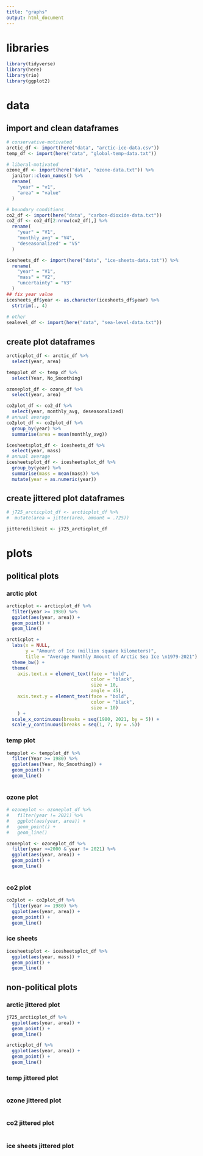```yaml
---
title: "graphs"
output: html_document
---
```

# libraries
```r
library(tidyverse)
library(here)
library(rio)
library(ggplot2)
```

# data
## import and clean dataframes
```r
# conservative-motivated
arctic_df <- import(here("data", "arctic-ice-data.csv"))
temp_df <- import(here("data", "global-temp-data.txt"))

# liberal-motivated
ozone_df <- import(here("data", "ozone-data.txt")) %>% 
  janitor::clean_names() %>% 
  rename(
    "year" = "v1",
    "area" = "value"
  )

# boundary conditions
co2_df <- import(here("data", "carbon-dioxide-data.txt"))
co2_df <- co2_df[2:nrow(co2_df),] %>% 
  rename(
    "year" = "V1",
    "monthly_avg" = "V4",
    "deseasonalized" = "V5"
  )

icesheets_df <- import(here("data", "ice-sheets-data.txt")) %>% 
  rename(
    "year" = "V1",
    "mass" = "V2",
    "uncertainty" = "V3"
  )
## fix year value
icesheets_df$year <- as.character(icesheets_df$year) %>% 
  strtrim(., 4)
 
# other
sealevel_df <- import(here("data", "sea-level-data.txt"))
```

## create plot dataframes
```r
arcticplot_df <- arctic_df %>% 
  select(year, area)

tempplot_df <- temp_df %>% 
  select(Year, No_Smoothing)

ozoneplot_df <- ozone_df %>% 
  select(year, area)

co2plot_df <- co2_df %>% 
  select(year, monthly_avg, deseasonalized)
# annual average
co2plot_df <- co2plot_df %>%
  group_by(year) %>%
  summarise(area = mean(monthly_avg))

icesheetsplot_df <- icesheets_df %>% 
  select(year, mass)
# annual average
icesheetsplot_df <- icesheetsplot_df %>%
  group_by(year) %>%
  summarise(mass = mean(mass)) %>% 
  mutate(year = as.numeric(year))
```

## create jittered plot dataframes
```r
# j725_arcticplot_df <- arcticplot_df %>% 
#  mutate(area = jitter(area, amount = .725))

jitteredilikeit <- j725_arcticplot_df
```

# plots
## political plots
### arctic plot
```r
arcticplot <- arcticplot_df %>% 
  filter(year >= 1980) %>% 
  ggplot(aes(year, area)) +
  geom_point() +
  geom_line()

arcticplot + 
  labs(x = NULL,
       y = "Amount of Ice (million square kilometers)",
       title = "Average Monthly Amount of Arctic Sea Ice \n1979-2021") +
  theme_bw() +
  theme(
    axis.text.x = element_text(face = "bold",
                               color = "black",
                               size = 10,
                               angle = 45),
    axis.text.y = element_text(face = "bold",
                               color = "black",
                               size = 10)
    ) +
  scale_x_continuous(breaks = seq(1980, 2021, by = 5)) +
  scale_y_continuous(breaks = seq(1, 7, by = .5))
```

### temp plot
```r
tempplot <- tempplot_df %>% 
  filter(Year >= 1980) %>% 
  ggplot(aes(Year, No_Smoothing)) +
  geom_point() +
  geom_line()
  
```

### ozone plot
```r
# ozoneplot <- ozoneplot_df %>% 
#   filter(year != 2021) %>% 
#   ggplot(aes(year, area)) +
#   geom_point() +
#   geom_line()

ozoneplot <- ozoneplot_df %>% 
  filter(year >=2000 & year != 2021) %>% 
  ggplot(aes(year, area)) +
  geom_point() +
  geom_line()
  
```

### co2 plot
```r
co2plot <- co2plot_df %>% 
  filter(year >= 1980) %>% 
  ggplot(aes(year, area)) +
  geom_point() +
  geom_line()
```

### ice sheets
```r
icesheetsplot <- icesheetsplot_df %>% 
  ggplot(aes(year, mass)) +
  geom_point() +
  geom_line()
```

## non-political plots
### arctic jittered plot
```r
j725_arcticplot_df %>% 
  ggplot(aes(year, area)) +
  geom_point() +
  geom_line()

arcticplot_df %>% 
  ggplot(aes(year, area)) +
  geom_point() +
  geom_line()
```

### temp jittered plot
```r

```

### ozone jittered plot
```r

```

### co2 jittered plot
```r

```

### ice sheets jittered plot
```r

```

